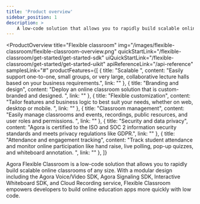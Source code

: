 ```yaml
---
title: 'Product overview'
sidebar_position: 1
description: >
    A low-code solution that allows you to rapidly build scalable online classrooms of any size.
---
```



<ProductOverview
    title="Flexible classroom"
    img="/images/flexible-classroom/flexible-classroom-overview.png"
    quickStartLink="/flexible-classroom/get-started/get-started-sdk"
    uiQuickStartLink="/flexible-classroom/get-started/get-started-uikit"
    apiReferenceLink="/api-reference"
    samplesLink="#"
    productFeatures={[
        {
            title: "Scalable ",
            content: "Easily support one-to-one, small groups, or very large, collaborative lecture halls based on your business requirements.",
            link: ""
        },
        {
            title: "Branding and design",
            content: "Deploy an online classroom solution that is custom-branded and designed. ",
            link: ""
        },
        {
            title: "Flexible customization",
            content: "Tailor features and business logic to best suit your needs, whether on web, desktop or mobile. ",
            link: ""
        },
        {
            title: "Classroom management",
            content: "Easily manage classrooms and events, recordings, public resources, and user roles and permissions.    ",
            link: ""
        },
        {
            title: "Security and data privacy",
            content: "Agora is certified to the ISO and SOC 2 information security standards and meets privacy regulations like GDPR.",
            link: ""
        },
        {
            title: "Attendance and engagement tracking",
            content: "Track student attendance and monitor online participation like hand raise, live polling, pop-up quizzes, and whiteboard annotation. ",
            link: ""
        },
    ]}

>

Agora Flexible Classroom is a low-code solution that allows you to rapidly build scalable online classrooms of any size. With a modular design including the Agora Voice/Video SDK, Agora Signaling SDK, Interactive Whiteboard SDK, and Cloud Recording service, Flexible Classroom empowers developers to build online education apps more quickly with low code.


</ProductOverview>